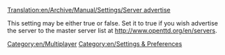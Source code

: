 [[Translation:en/Archive/Manual/Settings/Server advertise]]


This setting may be either true or false. Set it to true if you wish advertise the server to the master server list at http://www.openttd.org/en/servers.
[[Category:en/Multiplayer]]
[[Category:en/Settings & Preferences]]


{{en/Stub}}
